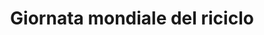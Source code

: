 ---
title: "Giornata mondiale del riciclo"
description: "Questa ricorrenza sottolinea il valore del riciclo nella lotta contro l'inquinamento e il cambiamento climatico, promuovendo l'economia circolare.
Nei Monti Lepini, la riduzione dei rifiuti e la valorizzazione delle risorse naturali sono obiettivi centrali per la sostenibilità del territorio. Iniziative locali promuovono la raccolta differenziata, il riuso e progetti educativi per rafforzare la cultura ambientale.
"
---